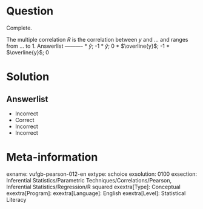 Question
========
  
Complete.

The multiple correlation *R* is the correlation between *y* and ... and ranges from ... to 1. 
Answerlist
----------
* $\hat{y}$; -1
* $\hat{y}$; 0
* $\overline{y}$; -1
* $\overline{y}$; 0

Solution
========

Answerlist
----------
* Incorrect
* Correct
* Incorrect
* Incorrect

Meta-information
================
exname: vufgb-pearson-012-en
extype: schoice
exsolution: 0100
exsection: Inferential Statistics/Parametric Techniques/Correlations/Pearson,  Inferential Statistics/Regression/R squared
exextra[Type]: Conceptual
exextra[Program]: 
exextra[Language]: English
exextra[Level]: Statistical Literacy
